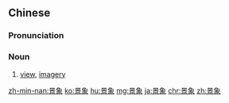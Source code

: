 ==Chinese==
{{zh-forms}}

===Pronunciation===
{{zh-pron
|m=jǐngxiàng
|c=ging2 zoeng6
|cat=n
}}

===Noun===
{{zh-noun}}

# [[view]], [[imagery]]

[[zh-min-nan:景象]]
[[ko:景象]]
[[hu:景象]]
[[mg:景象]]
[[ja:景象]]
[[chr:景象]]
[[zh:景象]]